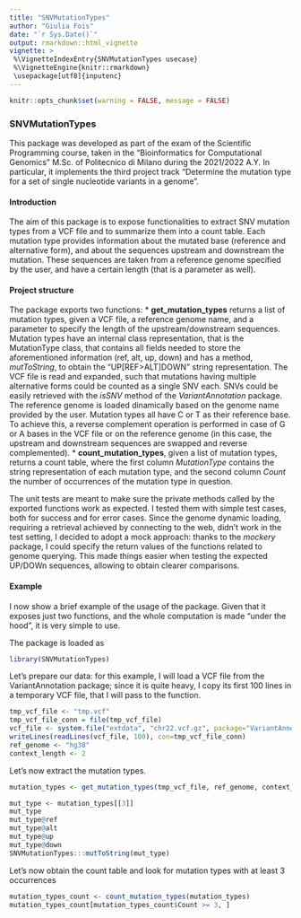 ```yaml
---
title: "SNVMutationTypes"
author: "Giulia Fois"
date: "`r Sys.Date()`"
output: rmarkdown::html_vignette
vignette: >
 %\VignetteIndexEntry{SNVMutationTypes usecase}
 %\VignetteEngine{knitr::rmarkdown}
 \usepackage[utf8]{inputenc}
---
```


```r
knitr::opts_chunk$set(warning = FALSE, message = FALSE) 
```

### SNVMutationTypes

This package was developed as part of the exam of the Scientific Programming course, taken in the 
"Bioinformatics for Computational Genomics" M.Sc. of Politecnico di Milano during the 2021/2022 A.Y. 
In particular, it implements the third project track 
"Determine the mutation type for a set of single nucleotide variants in a genome".

#### Introduction
The aim of this package is to expose functionalities to extract SNV mutation types from a VCF file and to summarize them into a count table.
Each mutation type provides information about the mutated base (reference and alternative form), and about the sequences upstream and downstream the mutation. These sequences are taken from a reference genome specified by the user, and have a certain length (that is a parameter as well).

#### Project structure
The package exports two functions:
* **get_mutation_types** returns a list of mutation types, given a VCF file, a reference genome name, and a parameter to specify the length of the upstream/downstream sequences. Mutation types have an internal class representation, that is the MutationType class, that contains all fields needed to store the aforementioned information (ref, alt, up, down) and has a method, *mutToString*, to obtain the "UP[REF>ALT]DOWN" string representation.
The VCF file is read and expanded, such that mutations having multiple alternative forms could be counted as a single SNV each. SNVs could be easily retrieved with the *isSNV* method of the *VariantAnnotation* package.
The reference genome is loaded dinamically based on the genome name provided by the user.
Mutation types all have C or T as their reference base. To achieve this, a reverse complement operation is performed in case of G or A bases in the VCF file or on the reference genome (in this case, the upstream and downstream sequences are swapped and reverse complemented). 
* **count_mutation_types**, given a list of mutation types, returns a count table, where the first column *MutationType* contains the string representation of each mutation type, and the second column *Count* the number of occurrences of the mutation type in question.

The unit tests are meant to make sure the private methods called by the exported functions work as expected. I tested them with simple test cases, both for success and for error cases.
Since the genome dynamic loading, requiring a retrieval achieved by connecting to the web, didn't work in the test setting, I decided to adopt a mock approach: thanks to the *mockery* package, I could specify the return values of the functions related to genome querying. This made things easier when testing the expected UP/DOWn sequences, allowing to obtain clearer comparisons.

#### Example
I now show a brief example of the usage of the package. Given that it exposes just two functions, and the whole computation is made "under the hood", it is very simple to use.

The package is loaded as
```r
library(SNVMutationTypes)
```

Let's prepare our data: for this example, I will load a VCF file from the VariantAnnotation package; since it is quite heavy, I copy its first 100 lines in a temporary VCF file, that I will pass to the function.
```r
tmp_vcf_file <- "tmp.vcf"
tmp_vcf_file_conn = file(tmp_vcf_file)
vcf_file <- system.file("extdata", "chr22.vcf.gz", package="VariantAnnotation")
writeLines(readLines(vcf_file, 100), con=tmp_vcf_file_conn)
ref_genome <- "hg38"
context_length <- 2
```

Let's now extract the mutation types.
```r
mutation_types <- get_mutation_types(tmp_vcf_file, ref_genome, context_length)
```


```r
mut_type <- mutation_types[[3]]
mut_type
mut_type@ref
mut_type@alt
mut_type@up
mut_type@down
SNVMutationTypes:::mutToString(mut_type)
```
Let's now obtain the count table and look for mutation types with at least 3 occurrences
```r
mutation_types_count <- count_mutation_types(mutation_types)
mutation_types_count[mutation_types_count$Count >= 3, ]
```
